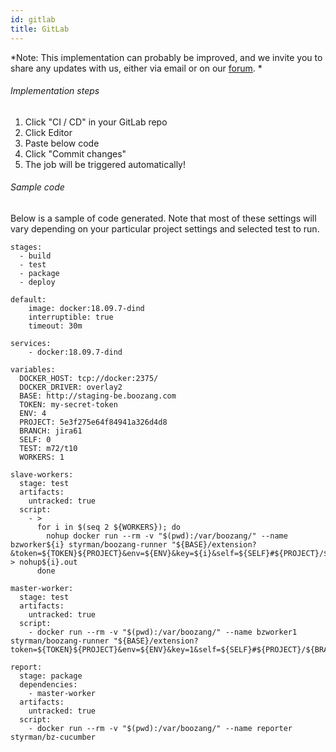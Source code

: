 ```yaml
---
id: gitlab
title: GitLab
---
```



*Note: This implementation can probably be improved, and we invite you to share any updates with us, either via email or on our [forum](https://boozang.com/forum). *

###### Implementation steps

1. Click "CI / CD" in your GitLab repo
2. Click Editor
3. Paste below code
4. Click "Commit changes"
5. The job will be triggered automatically!

###### Sample code

Below is a sample of code generated. Note that most of these settings will vary depending on your particular project settings and selected test to run.  

```
stages:
  - build
  - test
  - package
  - deploy

default:
    image: docker:18.09.7-dind
    interruptible: true
    timeout: 30m

services:
    - docker:18.09.7-dind

variables:
  DOCKER_HOST: tcp://docker:2375/
  DOCKER_DRIVER: overlay2
  BASE: http://staging-be.boozang.com
  TOKEN: my-secret-token
  ENV: 4
  PROJECT: 5e3f275e64f84941a326d4d8
  BRANCH: jira61
  SELF: 0
  TEST: m72/t10
  WORKERS: 1

slave-workers:
  stage: test
  artifacts:
    untracked: true
  script:
    - >
      for i in $(seq 2 ${WORKERS}); do
        nohup docker run --rm -v "$(pwd):/var/boozang/" --name bzworker${i} styrman/boozang-runner "${BASE}/extension?&token=${TOKEN}${PROJECT}&env=${ENV}&key=${i}&self=${SELF}#${PROJECT}/${BRANCH}" > nohup${i}.out
      done

master-worker:
  stage: test
  artifacts:
    untracked: true
  script:
    - docker run --rm -v "$(pwd):/var/boozang/" --name bzworker1 styrman/boozang-runner "${BASE}/extension?token=${TOKEN}${PROJECT}&env=${ENV}&key=1&self=${SELF}#${PROJECT}/${BRANCH}/${TEST}"

report:
  stage: package
  dependencies: 
    - master-worker
  artifacts:
    untracked: true
  script:
    - docker run --rm -v "$(pwd):/var/boozang/" --name reporter styrman/bz-cucumber
```
